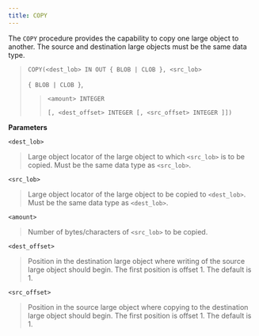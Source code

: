```yaml
---
title: COPY
---
```


The `COPY` procedure provides the capability to copy one large object to another. The source and destination large objects must be the same data type.

> `COPY(<dest_lob> IN OUT { BLOB | CLOB }, <src_lob>`
> 
> `{ BLOB | CLOB }`,
> 
> > `<amount> INTEGER`
> > 
> > `[, <dest_offset> INTEGER [, <src_offset> INTEGER ]])`

**Parameters**

`<dest_lob>`

> Large object locator of the large object to which `<src_lob>` is to be copied. Must be the same data type as `<src_lob>`.

`<src_lob>`

> Large object locator of the large object to be copied to `<dest_lob>`. Must be the same data type as `<dest_lob>`.

`<amount>`

> Number of bytes/characters of `<src_lob>` to be copied.

`<dest_offset>`

> Position in the destination large object where writing of the source large object should begin. The first position is offset 1. The default is 1.

`<src_offset>`

> Position in the source large object where copying to the destination large object should begin. The first position is offset 1. The default is 1.
